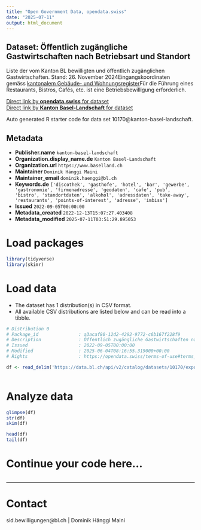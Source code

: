```yaml
---
title: "Open Government Data, opendata.swiss"
date: "2025-07-11"
output: html_document
---
```


## Dataset: Öffentlich zugängliche Gastwirtschaften nach Betriebsart und Standort

Liste der vom Kanton BL bewilligten und öffentlich zugänglichen Gastwirtschaften. Stand: 26. November 2024Eingangskoordinaten gemäss [kantonalem Gebäude- und Wohnungsregister](https://data.bl.ch/explore/dataset/12180)Für die Führung eines Restaurants, Bistros, Cafés, etc. ist eine Betriebsbewilligung erforderlich.

[Direct link by **opendata.swiss** for dataset](https://opendata.swiss/de/dataset/offentlich-zugangliche-gastwirtschaften-nach-betriebsart-und-standort-juli-2022)<br>
[Direct link by **Kanton Basel-Landschaft** for dataset](https://data.bl.ch/explore/dataset/10170/)

Auto generated R starter code for data set 10170@kanton-basel-landschaft.

## Metadata

- **Publisher.name** `kanton-basel-landschaft`
- **Organization.display_name.de** `Kanton Basel-Landschaft`
- **Organization.url** `https://www.baselland.ch`
- **Maintainer** `Dominik Hänggi Maini`
- **Maintainer_email** `dominik.haenggi@bl.ch`
- **Keywords.de** `['discothek', 'gasthofe', 'hotel', 'bar', 'gewerbe', 'gastronomie', 'firmenadresse', 'geodaten', 'cafe', 'pub', 'bistro', 'standortdaten', 'alkohol', 'adressdaten', 'take-away', 'restaurants', 'points-of-interest', 'adresse', 'imbiss']`
- **Issued** `2022-09-05T00:00:00`
- **Metadata_created** `2022-12-13T15:07:27.403408`
- **Metadata_modified** `2025-07-11T03:51:29.895053`


# Load packages

```r

library(tidyverse)
library(skimr)

```

# Load data

-   The dataset has 1 distribution(s) in CSV format.
-   All available CSV distributions are listed below and can be read into a tibble.

```r

# Distribution 0
# Package_id               : a3acaf80-12d2-4292-9772-c6b167f228f9
# Description              : Öffentlich zugängliche Gastwirtschaften nach Betriebsart und Standort (csv)
# Issued                   : 2022-09-05T00:00:00
# Modified                 : 2025-06-04T08:16:55.319000+00:00
# Rights                   : https://opendata.swiss/terms-of-use#terms_by

df <- read_delim('https://data.bl.ch/api/v2/catalog/datasets/10170/exports/csv?use_labels=true')



```

# Analyze data

```r

glimpse(df)
str(df)
skim(df)

head(df)
tail(df)

```

# Continue your code here...

```r

```

------------------------------------------------------------------------

# Contact

sid.bewilligungen@bl.ch | Dominik Hänggi Maini
